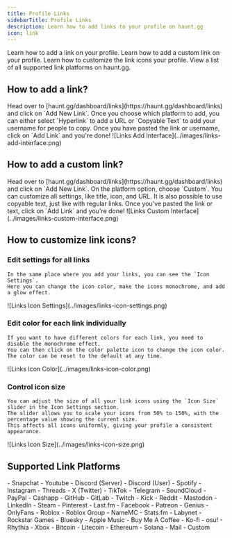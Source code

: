 ```yaml
---
title: Profile Links
sidebarTitle: Profile Links
description: Learn how to add links to your profile on haunt.gg
icon: link
---
```


<div className="mobile-only">
<Card title="Add A Link" icon="circle-1" href="../customization/links#how-to-add-a-link%3F" horizontal>
Learn how to add a link on your profile.
</Card>

<Card title="Add A Custom Link" icon="circle-2" href="../customization/links#how-to-add-a-custom-link%3F" horizontal>
Learn how to add a custom link on your profile.
</Card>

<Card title="Customize Link Icons" icon="circle-3" href="../customization/links#how-to-customize-link-icons%3F" horizontal>
Learn how to customize the link icons your profile.
</Card>

<Card title="Supported Link Platforms" icon="circle-4" href="../customization/links#supported-link-platforms" horizontal>
View a list of all supported link platforms on haunt.gg.
</Card>
</div>

## How to add a link?

<Steps>
    <Step title="Access Links Page">
        Head over to [haunt.gg/dashboard/links](https://haunt.gg/dashboard/links) and click on `Add New Link`.
    </Step>
    <Step title="Choose Your Platform">
        Once you choose which platform to add, you can either select `Hyperlink` to add a URL or `Copyable Text` to add your username for people to copy.
    </Step>
    <Step title="Add Link">
        Once you have pasted the link or username, click on `Add Link` and you're done!
    </Step>
</Steps>

<Frame>
    ![Links Add Interface](../images/links-add-interface.png)
</Frame>

## How to add a custom link?

<Steps>
    <Step title="Access Links Page">
        Head over to [haunt.gg/dashboard/links](https://haunt.gg/dashboard/links) and click on `Add New Link`.
    </Step>
    <Step title="Choose Custom Platform">
        On the platform option, choose `Custom`.
    </Step>
    <Step title="Change Settings and Add Link">
        You can customize all settings, like title, icon, and URL.
        It is also possible to use copyable text, just like with regular links.
        Once you’ve pasted the link or text, click on `Add Link` and you're done!
    </Step>
</Steps>

<Frame>
    ![Links Custom Interface](../images/links-custom-interface.png)
</Frame>

## How to customize link icons?

### Edit settings for all links
    In the same place where you add your links, you can see the `Icon Settings`.
    Here you can change the icon color, make the icons monochrome, and add a glow effect.

<Frame>
    ![Links Icon Settings](../images/links-icon-settings.png)
</Frame>

### Edit color for each link individually
    If you want to have different colors for each link, you need to disable the monochrome effect.
    You can then click on the color palette icon to change the icon color.
    The color can be reset to the default at any time.

<Frame>
    ![Links Icon Color](../images/links-icon-color.png)
</Frame>

### Control icon size
    You can adjust the size of all your link icons using the `Icon Size` slider in the Icon Settings section.
    The slider allows you to scale your icons from 50% to 150%, with the percentage value showing the current size.
    This affects all icons uniformly, giving your profile a consistent appearance.

<Frame>
![Links Icon Size](../images/links-icon-size.png)
</Frame>

## Supported Link Platforms

<Expandable title="list of supported link platforms">
    - Snapchat
    - Youtube
    - Discord (Server)
    - Discord (User)
    - Spotify
    - Instagram
    - Threads
    - X (Twitter)
    - TikTok
    - Telegram
    - SoundCloud
    - PayPal
    - Cashapp
    - GitHub
    - GitLab
    - Twitch
    - Kick
    - Reddit
    - Mastodon
    - LinkedIn
    - Steam
    - Pinterest
    - Last.fm
    - Facebook
    - Patreon
    - Genius
    - OnlyFans
    - Roblox
    - Roblox Group
    - NameMC
    - Stats.fm
    - Labynet
    - Rockstar Games
    - Bluesky
    - Apple Music
    - Buy Me A Coffee
    - Ko-fi
    - osu!
    - Rhythia
    - Xbox
    - Bitcoin
    - Litecoin
    - Ethereum
    - Solana
    - Mail
    - Custom
</Expandable>
